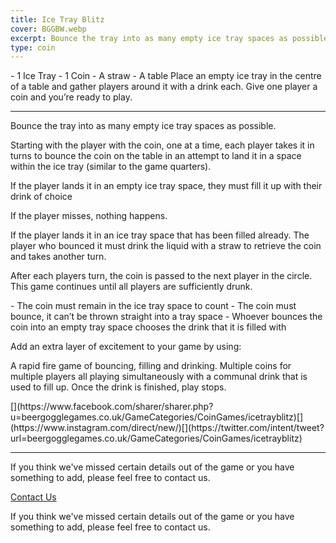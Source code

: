 ```yaml
---
title: Ice Tray Blitz
cover: BGGBW.webp
excerpt: Bounce the tray into as many empty ice tray spaces as possible.
type: coin
---
```



<GameHero
  cover="/BeerGoggleGames/images/BGGBW.webp"
  alt="Ice Tray Blitz"
/>

<GameSection title="Equipment" icon="/BeerGoggleGames/images/liquor.webp">
-   1 Ice Tray
-   1 Coin
-   A straw
-   A table
</GameSection>

<GameSection title="Setup" icon="/BeerGoggleGames/images/settings.webp">
Place an empty ice tray in the centre of a table and gather players around it with a drink each. Give one player a coin and you’re ready to play.

* * *
</GameSection>

<GameSection title="Aim of the Game" icon="/BeerGoggleGames/images/target.webp">
<p>Bounce the tray into as many empty ice tray spaces as possible.</p>
</GameSection>

<GameSection title="How to Play" icon="/BeerGoggleGames/images/question.webp">
Starting with the player with the coin, one at a time, each player takes it in turns to bounce the coin on the table in an attempt to land it in a space within the ice tray (similar to the game quarters).

If the player lands it in an empty ice tray space, they must fill it up with their drink of choice

If the player misses, nothing happens.

If the player lands it in an ice tray space that has been filled already. The player who bounced it must drink the liquid with a straw to retrieve the coin and takes another turn.

After each players turn, the coin is passed to the next player in the circle. This game continues until all players are sufficiently drunk.
</GameSection>

<GameSection title="Rules" icon="/BeerGoggleGames/images/rules.webp">
-   The coin must remain in the ice tray space to count
-   The coin must bounce, it can’t be thrown straight into a tray space
-   Whoever bounces the coin into an empty tray space chooses the drink that it is filled with
</GameSection>

<GameSection title="Special Edition" icon="/BeerGoggleGames/images/special.webp">
<p>Add an extra layer of excitement to your game by using:</p>
</GameSection>

<GameSection title="**Mayhem**" icon="/BeerGoggleGames/images/question.webp">
<p>A rapid fire game of bouncing, filling and drinking. Multiple coins for multiple players all playing simultaneously with a communal drink that is used to fill up. Once the drink is finished, play stops.</p>
</GameSection>

<GameSection title="Share This Page" icon="/BeerGoggleGames/images/question.webp">
[](https://www.facebook.com/sharer/sharer.php?u=beergogglegames.co.uk/GameCategories/CoinGames/icetrayblitz)[](https://www.instagram.com/direct/new/)[](https://twitter.com/intent/tweet?url=beergogglegames.co.uk/GameCategories/CoinGames/icetrayblitz)

* * *
</GameSection>

<GameSection title="Feedback" icon="/BeerGoggleGames/images/question.webp">
If you think we've missed certain details out of the game or you have something to add, please feel free to contact us.

  
  
  
[Contact Us](contact)
</GameSection>

<ShareButtons title="Ice Tray Blitz" />

<FeedbackCard>
<p>If you think we've missed certain details out of the game or you have something to add, please feel free to contact us.</p>
</FeedbackCard>
